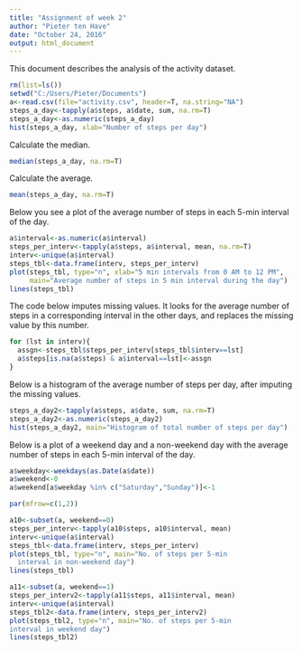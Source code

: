 ---
title: "Assignment of week 2"
author: "Pieter ten Have"
date: "October 24, 2016"
output: html_document
---

This document describes the analysis of the activity dataset.

```{r setup, echo=TRUE}
rm(list=ls())
setwd("C:/Users/Pieter/Documents")
a<-read.csv(file="activity.csv", header=T, na.string="NA")
steps_a_day<-tapply(a$steps, a$date, sum, na.rm=T)
steps_a_day<-as.numeric(steps_a_day)
hist(steps_a_day, xlab="Number of steps per day")
```

Calculate the median.

```{r}
median(steps_a_day, na.rm=T)

```

Calculate the average.

```{r}
mean(steps_a_day, na.rm=T)
```

Below you see a plot of the average number of steps in each 5-min interval of the day.

```{r}
a$interval<-as.numeric(a$interval)
steps_per_interv<-tapply(a$steps, a$interval, mean, na.rm=T)
interv<-unique(a$interval)
steps_tbl<-data.frame(interv, steps_per_interv)
plot(steps_tbl, type="n", xlab="5 min intervals from 0 AM to 12 PM",
     main="Average number of steps in 5 min interval during the day")
lines(steps_tbl)
```

The code below imputes missing values. It looks for the average number of steps in a corresponding interval in the other days, and replaces the missing value by this number.

```{r}
for (lst in interv){
  assgn<-steps_tbl$steps_per_interv[steps_tbl$interv==lst]
  a$steps[is.na(a$steps) & a$interval==lst]<-assgn
}
```

Below is a histogram of the average number of steps per day, after imputing the missing values.

```{r}
steps_a_day2<-tapply(a$steps, a$date, sum, na.rm=T)
steps_a_day2<-as.numeric(steps_a_day2)
hist(steps_a_day2, main="Histogram of total number of steps per day")
```

Below is a plot of a weekend day and a non-weekend day with the  average number of steps in each 5-min interval of the day.

```{r}
a$weekday<-weekdays(as.Date(a$date))
a$weekend<-0
a$weekend[a$weekday %in% c("Saturday","Sunday")]<-1

par(mfrow=c(1,2)) 

a10<-subset(a, weekend==0)
steps_per_interv<-tapply(a10$steps, a10$interval, mean)
interv<-unique(a$interval)
steps_tbl<-data.frame(interv, steps_per_interv)
plot(steps_tbl, type="n", main="No. of steps per 5-min
  interval in non-weekend day")
lines(steps_tbl)

a11<-subset(a, weekend==1)
steps_per_interv2<-tapply(a11$steps, a11$interval, mean)
interv<-unique(a$interval)
steps_tbl2<-data.frame(interv, steps_per_interv2)
plot(steps_tbl2, type="n", main="No. of steps per 5-min
interval in weekend day")
lines(steps_tbl2)
```




